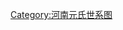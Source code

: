 {{lead section|time=2015-07-30T15:22:55+00:00}}
{{unreferenced|time=2015-07-30T15:22:55+00:00}}
<center>
{{chart/start|style=font: 80% sans-serif;width:intrinsic;width:-moz-max-content;width:-webkit-max-content;width:max-content;}}
{{chart | | | | | | | | | | | | | | | | | | | | | | | | | | | | | | | | | | | | | | | | | | | | | | | | | | | | | | | | | | | | | Gu |Gu=魏道武帝<br>[[拓跋珪|-{拓跋珪}-]]}}
{{chart | |,|-|-|-|v|-|-|-|-|-|-|-|-|-|-|-|-|-|-|-|-|-|-|-|-|-|-|-|-|-|-|-|-|-|-|-|-|-|-|-|-|-|-|-|v|-|-|-|-|-|-|-|-|-|-|-|-|-|-|-|^|-|-|-|-|-|-|-|-|-|-|-|-|-|-|-|-|-|-|-|-|-|-|-|-|-|-|-|-|-|-|-|-|-|-|-|-|-|-|-|-|-|-|-|-|-|-|-|-|-|-|-|-|-|-|-|-|-|-|-|v|-|-|-|v|-|-|-|v|-|-|-|v|-|-|-|v|-|-|-|v|-|-|-|v|-|-|-|v|-|-|-|v|-|-|-|.| }}
{{chart | Si | | Sh | | | | | | | | | | | | | | | | | | | | | | | | | | | | | | | | | | | | | | Xi | | | | | | | | | | | | | | | | | | | | | | | | | | | | | | | | | | | | | | | | | | | | | | | | | | | | | | | | | | | | | | | | | | | | | | | | | | Ya | | Xu | | Cw | | La | | Li | | Hu | | Co | | Hy | | Hz | | Mo|Si=魏明元帝<br>[[拓跋嗣|拓跋嗣]]|Sh=清河王<br>[[拓跋绍|拓跋绍]]|Xi=阳平王<br>[[拓跋熙|拓跋熙]]|Ya=河南王<br>[[拓跋曜|拓跋曜]]|Xu=河间王<br>[[拓跋修|拓跋修]]|Cw=长乐王<br>[[拓跋处文|拓跋处文]]|La=广平王<br>[[拓跋连|拓跋连]]|Li=京兆王<br>[[拓跋黎|拓跋黎]]|Hu=[[拓跋浑|拓跋浑]]|Co=[[拓跋聪|拓跋聦]]|Hy=[[华阴公主|华阴公主]]|Hz=[[获泽公主|获泽公主]]|Mo=口}}
{{chart | | | | | | | | | | | | | | | | | | | | | | | | | | | | | | | | | | | | | | | | | | | | | |!| | | | | | | | | | | | | | | | | | | | |F|~|~|~|~|~|~|~|~|~|~|~|~|~|~|~|~|~|~|~|~|~|~|~|~|~|~|~|~|~|~|~|~|~|~|~|~|~|~|~|~|~|~|~|~|~|~|~|~|~|~|~|~|~|~|t|~|~|~|~|%|~|~|~|~|~|~|J| | | |!| | | | | | | | | | | | | | | | | | | |!}}
{{chart | | | | | | | | | | | | | | | | | | | | | |,|-|-|-|-|-|-|-|-|-|-|-|-|-|-|-|-|-|-|-|-|-|-|-|^|-|-|-|-|-|-|-|-|-|-|-|-|-|-|-|-|-|-|-|v|*|-|-|-|-|-|-|-|-|-|-|-|-|-|-|-|-|-|-|-|-|-|-|-|-|-|-|-|-|-|-|-|-|-|-|-|-|-|-|-|-|-|-|.| | | | | | | | | | | |)|-|-|-|.|:| | | | | | | | | | |!| | | | | | | | | | | | | | | | | | | |!}}
{{chart | | | | | | | | | | | | | | | | | | | | | Ta | | | | | | | | | | | | | | | | | | | | | | | | | | | | | | | | | | | | | | | | | | Hu | |  | | | | | | | | | | | | | | | | | | | | | | | | | | | | | | | | | | | | | | | | Bl | | | | | | | | | | Ti | | Je | | | | | | | | | | Ge | | | | | | | | | | | | | | | | | | Mo|Ta=淮南靖王<br>[[拓跋他|拓跋他]]|Hu=南平康王<br>[[拓跋浑|拓跋浑]]|Bl=牂牁公<br>[[拓跋比陵|拓跋比陵]]|Ti=武昌成王<br>[[拓跋提|拓跋提]]|Je=略阳王<br>[[拓跋羯儿|拓跋羯儿]]|Ge=江阳王<br>[[拓跋吐相|拓跋吐相]]|=<br>[[拓跋|拓跋]]|Mo=口}}
{{chart | | | | | | | | | |,|-|-|-|-|-|-|-|-|-|-|-|^|-|-|-|-|-|-|-|v|-|-|-|-|-|-|-|-|-|-|-|.| | | | | | | | | | | | | | | | |F|~|~|~|~|~|~|t|~|~|~|~|~|~|~|~|~|~|~|~|~|~|~|~|~|~|~|~|~|~|~|~|~|~|~|~|~|~|~|~|~|~|~|~|~|~|~|~|~|~|~|t|~|~|~|~|~|~|~|~|~|~|~|t|~|~|~|~|~|~|~|~|~|~|~|~|~|~|~|J| | | | | | | | | | | | | | | | | | | |!}}
{{chart | | | | | | | | | Tw | | | | | | | | | | | | | | | | | | Zk | | | | | | | | | | Du | | | | | | | | | | | | | | | |:| | | | | | Xi | | | | | | | | | | | | | | | | | | | | | | | | | | | | | | | | | | | | | | | | | | Tj | | | | | | | | | | Py | | | | | | | | | | | | | | | | | | | | | | | | | | | | | | | | | | Yz|Tw=晋阳顺侯<br>[[拓跋吐万|拓跋吐万]]|Zk=江阳王<br>[[拓跋钟葵|拓跋钟葵]]|Du=幽州刺史<br>[[拓跋笃|拓跋笃]]|Xi=南平安王<br>[[元霄|元霄]]|Tj=牂牁侯<br>[[元天琚|元天琚]]|Py=武昌简王<br>[[拓跋平原|拓跋平原]]|Yz=兖州刺史<br>[[佚名|佚名]]}}
{{chart | | | | | | | | | |!| | | | | | | | | | | | | | | | | | | |)|-|-|-|-|-|-|-|.| | | |!| | | |,|-|-|-|-|-|-|-|-|-|-|-|v|*|-|-|-|-|-|-|^|-|-|-|-|-|-|-|-|-|-|-|v|-|-|-|-|-|-|-|v|-|-|-|-|-|-|-|-|-|-|-|v|-|-|-|v|-|-|-|.| | | |!| | | |,|-|-|-|-|-|-|-|+|-|-|-|v|-|-|-|v|-|-|-|v|-|-|-|v|-|-|-|.| | | | | | | | | | | | | | | |!}}
{{chart | | | | | | | | | Xi | | | | | | | | | | | | | | | | | | Fs | | | | | | Fe | | Ha | | Zu | | | | | | | | | | Ji | | | | | | | | | | | | | | | | | | Ni | | | | | | Ap | | | | | | | | | | Lh | | Cs | | Xu | | Yb | | He | | | | | | Ja | | Ro | | Li | | Ku | | Yc | | Cj | | | | | | | | | | | | | | Yw|Xi=淮南僖王<br>[[元显|元显]]|Fs=相州刺史<br>[[元法寿|元法寿]]|Fe=[[元法僧|元法僧]]|Ha=太尉长史<br>[[元浩|元浩]]|Zu=南平王<br>[[元纂_(南平王)|元纂]]|Ji=江阳武烈王<br>[[元继|元继]]|Ni=敦煌镇将<br>[[元倪|元倪]]|Ap=凉州刺史<br>[[元安平|元安平]]|Lh=昌平太守<br>[[元罗侯|元罗侯]]|Cs=通直散骑常侍<br>[[元长生|元长生]]|Xu=[[元宣|元宣]]|Yb=牂牁侯<br>[[元广|元广]]|He=武昌王<br>[[元和_(北魏)|元和]]|Ja=武昌悼王<br>[[元鉴_(武昌王)|元鉴]]|Ro=羽林监<br>[[元荣_(羽林监)|元荣]]|Li=河间太守<br>[[元亮_(羽林监)|元亮]]|Ku=青州刺史<br>[[元馗|元馗]]|Yc=[[杨舒|杨舒]]妻|Cj=[[常季贤|常季贤]]兄妻|Yw=凉州刺史<br>[[元维|元维]]}}
{{chart | |,|-|-|-|-|-|-|-|+|-|-|-|-|-|-|-|v|-|-|-|.| | | |,|-|-|-|+|-|-|-|.| | | |)|-|-|-|.| | | |!| | | |,|-|-|-|v|-|-|-|+|-|-|-|v|-|-|-|v|-|-|-|v|-|-|-|.| | | |)|-|-|-|.| | | |)|-|-|-|v|-|-|-|.| | | |!| | | |!| | | |!| | | |,|-|-|-|(| | | |,|-|-|-|+|-|-|-|.| | | | | | | |!}}
{{chart | Sz | | | | | | Ju | | | | | | Yu | | Ps | | Qs | | Qz | | Qh | | Jl | | Jo | | Bh | | Yi | | Lu | | Sh | | Ma | | Zh | | Hy | | Am | | Zj | | Ga | | Sl | | Zl | | Sll | | Jz | | Hj | | Cl | | Xi | | Qi | | Bz | | Zy | | Jw | | | | | | Lz |Sz=淮南康王<br>[[元世遵|元世遵]]|Ju=安康孝武伯<br>[[元均_(安康县伯)|元均]]|Yu=鄄城县伯<br>[[元禹|元禹]]|Ps=济南太守<br>[[元菩萨|元菩萨]]|Qs=广州刺史<br>[[元庆始|元庆始]]|Qz=瀛州骑府司马<br>[[元庆遵|元庆遵]]|Qh=太尉主簿<br>[[元庆智|元庆智]]|Jl=宋王<br>[[元景隆|元景隆]]|Jo=枝江县公<br>[[元景仲|元景仲]]|Bh=南平哀王<br>[[元伯和|元伯和]]|Zj=南平武贞王<br>[[元仲冏|元仲冏]]|Ga=武卫将军<br>[[元玕|元玕]]|Sl=瀛州治中<br>[[元思略|元思略]]|Zl=南平王<br>[[元仲略|元仲略]]|Sll=太尉主簿<br>[[元叔略|元叔略]]|Yi=江阳王<br>[[元乂|元乂]]|Lu=固道郡公<br>[[元罗|元罗]]|Sh=秦州刺史<br>[[元爽|元爽]]|Ma=司空<br>[[元蛮|元蛮]]|Zh=给事中<br>[[元爪|元爪]]|Hy=[[元洪业|元洪业]]|Am=[[元阿妙|元阿妙]]|Jz=太常丞<br>[[元景遵|元景遵]]|Hj=汾州长史<br>[[元洪敬|元洪敬]]|Cl=冠军将军<br>[[元崇略|元崇略]]|Xi=[[元显|元显]]|Qi=武昌王<br>[[元谦_(武昌王)|元谦]]|Bz=员外郎<br>[[元伯宗|元伯宗]]|Zy=兰陵太守<br>[[元仲渊|元仲渊]]|Jw=太尉中兵参军<br>[[元季伟|元季伟]]|Lz=[[元礼宗|元礼宗]]}}
{{chart | |!| | | |,|-|-|-|+|-|-|-|.| | | |!| | | | | | | | | | | | | | | | | | | |,|-|-|-|v|-|-|-|v|-|-|-|(| | | |!| | | |!| | | |!| | | | | | | | | | | | | | | |!| | | | | | | | | | | | | | | | | | | | | | | | | | | |!| | | | | | | |!}}
{{chart | Jx | | Xz | | Ql | | Qz | | Cy | | | | | | | | | | | | | | | | | | Xzz | | Se | | Zs | | Li | | Mo | | Dl | | Hh | | | | | | | | | | | | | | Cz | | | | | | | | | | | | | | | | | | | | | | | | | | Yz | | | | | | Sh |Jx=淮南王<br>[[元敬先|元敬先]]|Xz=安康文贞伯<br>[[元忻之|元忻之]]|Ql=司徒谘议参军<br>[[元庆鸾|元庆鸾]]|Qz=济州刺史<br>[[元庆哲|元庆哲]]|Cy=鄄城县子<br>[[元长渊|元长渊]]|Cz=南平王<br>[[元承宗|元承宗]]|Xzz=乡主<br>[[元氏|元氏]]|Se=[[元僧儿|元僧儿]]|Zs=冀州刺史<br>[[元稚舒|元稚舒]]|Li=江阳公<br>[[元亮_(江阳王)|元亮]]|Mo=□|Dl=太子中庶子<br>[[元德隆|元德隆]]|Hh=[[元皇后_(北齐孝昭帝)|元皇后]]|Yz=故奋武尉<br>[[元质|元质]]|Sh=武昌公<br>[[元棽|元棽]]}}
{{chart | |!| | | | | | | | | | | | | | | | | | | | | | | | | | | | | | | | | | | | | | | | | | | |!| | | | | | | |!}}
{{chart | Xh | | | | | | | | | | | | | | | | | | | | | | | | | | | | | | | | | | | | | | | | | | Sh | | | | | | Mo |Xh=淮南王<br>[[元宣洪|元宣洪]]|Sh=江阳县公<br>[[元善|元善]]|Mo=□}}
{{chart | | | | | | | | | | | | | | | | | | | | | | | | | | | | | | | | | | | | | | | | | | | | | | | | | | | | | |!}}
{{chart | | | | | | | | | | | | | | | | | | | | | | | | | | | | | | | | | | | | | | | | | | | | | | | | | | | | | Lz |Lz=通州别驾<br>[[元灵遵|元灵遵]]}}
{{chart/end}}
</center>

[[Category:河南元氏世系图|Category:河南元氏世系图]]